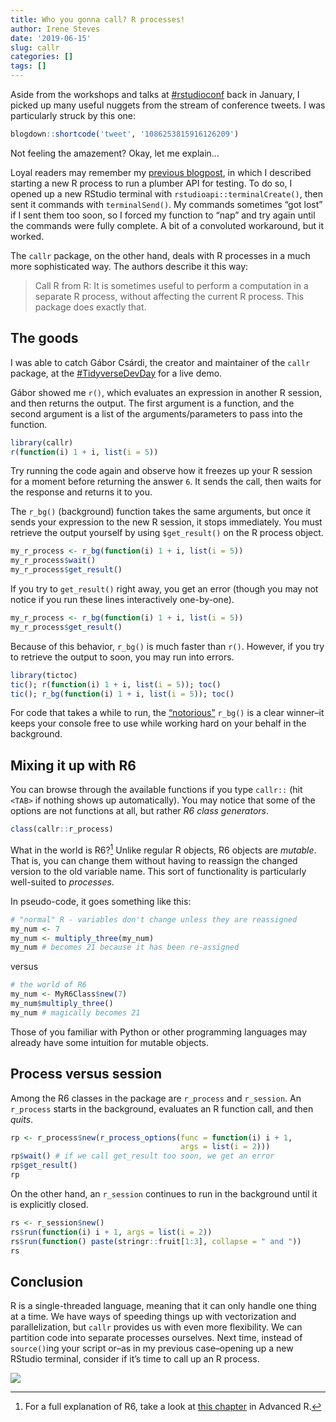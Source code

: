 ```yaml
---
title: Who you gonna call? R processes!
author: Irene Steves
date: '2019-06-15'
slug: callr
categories: []
tags: []
---
```


Aside from the workshops and talks at [#rstudioconf](https://twitter.com/hashtag/rstudioconf?src=hash) back in January, I picked up many useful nuggets from the stream of conference tweets. I was particularly struck by this one:

```r
blogdown::shortcode('tweet', '1086253815916126209')
```

Not feeling the amazement? Okay, let me explain...

Loyal readers may remember my [previous blogpost](https://irene.rbind.io/post/iterative-testing-plumber/), in which I described starting a new R process to run a plumber API for testing. To do so, I  opened up a new RStudio terminal with `rstudioapi::terminalCreate()`, then sent it commands with `terminalSend()`. My commands sometimes "got lost" if I sent them too soon, so I forced my function to "nap" and try again until the commands were fully complete. A bit of a convoluted workaround, but it worked.

The `callr` package, on the other hand, deals with R processes in a much more sophisticated way. The authors describe it this way:

> Call R from R: It is sometimes useful to perform a computation in a separate R process, without affecting the current R process. This package does exactly that.

## The goods

I was able to catch Gábor Csárdi, the creator and maintainer of the `callr` package, at the [#TidyverseDevDay](https://github.com/tidyverse/dev-day-2019) for a live demo. 

Gábor showed me `r()`, which evaluates an expression in another R session, and then returns the output. The first argument is a function, and the second argument is a list of the arguments/parameters to pass into the function.

```r
library(callr)
r(function(i) 1 + i, list(i = 5))
```

Try running the code again and observe how it freezes up your R session for a moment before returning the answer `6`. It sends the call, then waits for the response and returns it to you.

The `r_bg()` (background) function takes the same arguments, but once it sends your expression to the new R session, it stops immediately. You must retrieve the output yourself by using `$get_result()` on the R process object.

```r
my_r_process <- r_bg(function(i) 1 + i, list(i = 5))
my_r_process$wait()
my_r_process$get_result()
```

If you try to `get_result()` right away, you get an error (though you may not notice if you run these lines interactively one-by-one).

```r
my_r_process <- r_bg(function(i) 1 + i, list(i = 5))
my_r_process$get_result()
```

Because of this behavior, `r_bg()` is much faster than `r()`. However, if you try to retrieve the output to soon, you may run into errors.

```r
library(tictoc)
tic(); r(function(i) 1 + i, list(i = 5)); toc()
tic(); r_bg(function(i) 1 + i, list(i = 5)); toc()
```

For code that takes a while to run, the ["notorious"](https://www.youtube.com/watch?v=biIRlcQqmOc) `r_bg()` is a clear winner--it keeps your console free to use while working hard on your behalf in the background.

## Mixing it up with R6

You can browse through the available functions if you type `callr::` (hit `<TAB>` if nothing shows up automatically). You may notice that some of the options are not functions at all, but rather _R6 class generators_.

```r
class(callr::r_process)
```

What in the world is R6?[^1] Unlike regular R objects, R6 objects are _mutable_. That is, you can change them without having to reassign the changed version to the old variable name. This sort of functionality is particularly well-suited to _processes_.

[^1]: For a full explanation of R6, take a look at [this chapter](https://adv-r.hadley.nz/r6.html) in Advanced R.

In pseudo-code, it goes something like this:

```r
# "normal" R - variables don't change unless they are reassigned
my_num <- 7
my_num <- multiply_three(my_num)
my_num # becomes 21 because it has been re-assigned
```

versus

```r
# the world of R6
my_num <- MyR6Class$new(7)
my_num$multiply_three() 
my_num # magically becomes 21
```

Those of you familiar with Python or other programming languages may already have some intuition for mutable objects.

## Process versus session

Among the R6 classes in the package are `r_process` and `r_session`. An `r_process` starts in the background, evaluates an R function call, and then _quits_. 

```r
rp <- r_process$new(r_process_options(func = function(i) i + 1,
                                      args = list(i = 2)))
rp$wait() # if we call get_result too soon, we get an error
rp$get_result()
rp
```

On the other hand, an `r_session` continues to run in the background until it is explicitly closed.

```r
rs <- r_session$new()
rs$run(function(i) i + 1, args = list(i = 2))
rs$run(function() paste(stringr::fruit[1:3], collapse = " and "))
rs
```

## Conclusion

R is a single-threaded language, meaning that it can only handle one thing at a time. We have ways of speeding things up with vectorization and parallelization, but `callr` provides us with even more flexibility. We can partition code into separate processes ourselves. Next time, instead of `source()`ing your script or--as in my previous case--opening up a new RStudio terminal, consider if it's time to call up an R process.

![](https://github.com/isteves/website/blob/master/static/callr.png?raw=true)
